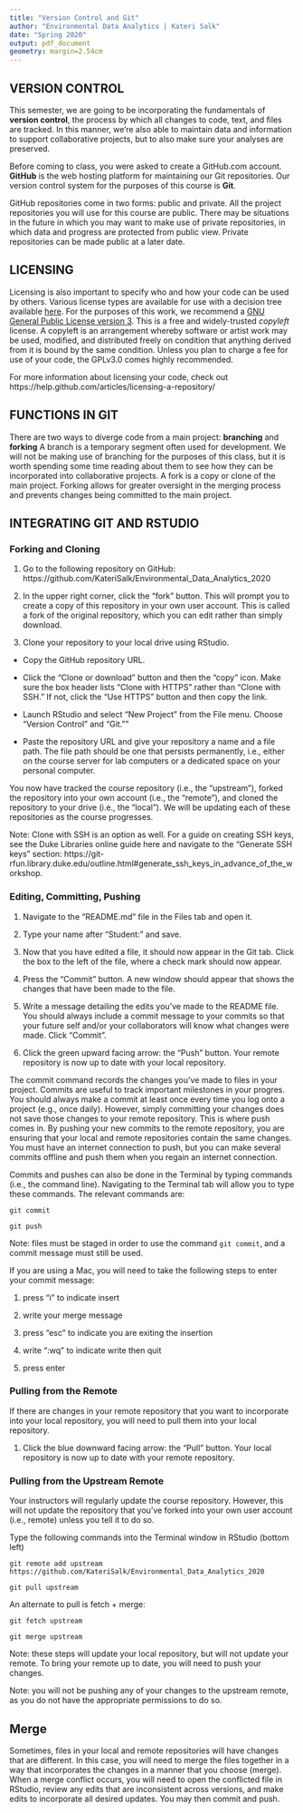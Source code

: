 ```yaml
---
title: "Version Control and Git"
author: "Environmental Data Analytics | Kateri Salk"
date: "Spring 2020"
output: pdf_document
geometry: margin=2.54cm
---
```


## VERSION CONTROL

This semester, we are going to be incorporating the fundamentals of **version control**, the process by which all changes to code, text, and files are tracked. In this manner, we're also able to maintain data and information to support collaborative projects, but to also make sure your analyses are preserved.

Before coming to class, you were asked to create a GitHub.com account. **GitHub** is the web hosting platform for maintaining our Git repositories. Our version control system for the purposes of this course is **Git**. 

GitHub repositories come in two forms: public and private. All the project repositories you will use for this course are public. There may be situations in the future in which you may want to make use of private repositories, in which data and progress are protected from public view. Private repositories can be made public at a later date.

## LICENSING

Licensing is also important to specify who and how your code can be used by others. Various license types are available for use with a decision tree available [here](https://choosealicense.com/). For the purposes of this work, we recommend a [GNU General Public License version 3](https://choosealicense.com/licenses/gpl-3.0/). This is a free and widely-trusted *copyleft* license. A copyleft is an arrangement whereby software or artist work may be used, modified, and distributed freely on condition that anything derived from it is bound by the same condition. Unless you plan to charge a fee for use of your code, the GPLv3.0 comes highly recommended.

For more information about licensing your code, check out https://help.github.com/articles/licensing-a-repository/

## FUNCTIONS IN GIT

There are two ways to diverge code from a main project: **branching** and **forking**
A branch is a temporary segment often used for development. We will not be making use of branching for the purposes of this class, but it is worth spending some time reading about them to see how they can be incorporated into collaborative projects. 
A fork is a copy or clone of the main project. Forking allows for greater oversight in the merging process and prevents changes being committed to the main project.  

## INTEGRATING GIT AND RSTUDIO

### Forking and Cloning 

1. Go to the following repository on GitHub: https://github.com/KateriSalk/Environmental_Data_Analytics_2020

2. In the upper right corner, click the "fork" button. This will prompt you to create a copy of this repository in your own user account. This is called a fork of the original repository, which you can edit rather than simply download. 

3. Clone your repository to your local drive using RStudio. 

* Copy the GitHub repository URL. 

* Click the "Clone or download" button and then the "copy" icon. Make sure the box header lists "Clone with HTTPS" rather than "Clone with SSH." If not, click the "Use HTTPS" button and then copy the link.

* Launch RStudio and select "New Project" from the File menu. Choose "Version Control" and "Git.""

* Paste the repository URL and give your repository a name and a file path. The file path should be one that persists permanently, i.e., either on the course server for lab computers or a dedicated space on your personal computer.

You now have tracked the course repository (i.e., the "upstream"), forked the repository into your own account (i.e., the "remote"), and cloned the repository to your drive (i.e., the "local"). We will be updating each of these repositories as the course progresses.

Note: Clone with SSH is an option as well. For a guide on creating SSH keys, see the Duke Libraries online guide here and navigate to the "Generate SSH keys" section:  https://git-rfun.library.duke.edu/outline.html#generate_ssh_keys_in_advance_of_the_workshop. 

### Editing, Committing, Pushing

1. Navigate to the "README.md" file in the Files tab and open it. 

2. Type your name after "Student:" and save.

3. Now that you have edited a file, it should now appear in the Git tab. Click the box to the left of the file, where a check mark should now appear.

4. Press the "Commit" button. A new window should appear that shows the changes that have been made to the file. 

5. Write a message detailing the edits you've made to the README file. You should always include a commit message to your commits so that your future self and/or your collaborators will know what changes were made. Click "Commit".

6. Click the green upward facing arrow: the "Push" button. Your remote repository is now up to date with your local repository. 

The commit command records the changes you've made to files in your project. Commits are useful to track important milestones in your progres. You should always make a commit at least once every time you log onto a project (e.g., once daily). However, simply committing your changes does not save those changes to your remote repository. This is where push comes in. By pushing your new commits to the remote repository, you are ensuring that your local and remote repositories contain the same changes. You must have an internet connection to push, but you can make several commits offline and push them when you regain an internet connection.

Commits and pushes can also be done in the Terminal by typing commands (i.e., the command line). Navigating to the Terminal tab will allow you to type these commands. The relevant commands are: 

`git commit`

`git push`

Note: files must be staged in order to use the command `git commit`, and a commit message must still be used.

If you are using a Mac, you will need to take the following steps to enter your commit message: 

1. press "i" to indicate insert

2. write your merge message

3. press "esc" to indicate you are exiting the insertion

4. write ":wq" to indicate write then quit

5. press enter

### Pulling from the Remote

If there are changes in your remote repository that you want to incorporate into your local repository, you will need to pull them into your local repository. 

1. Click the blue downward facing arrow: the "Pull" button. Your local repository is now up to date with your remote repository. 

### Pulling from the Upstream Remote

Your instructors will regularly update the course repository. However, this will not update the repository that you've forked into your own user account (i.e., remote) unless you tell it to do so. 

Type the following commands into the Terminal window in RStudio (bottom left)

`git remote add upstream https://github.com/KateriSalk/Environmental_Data_Analytics_2020`

`git pull upstream`

An alternate to pull is fetch + merge: 

`git fetch upstream`

`git merge upstream`

Note: these steps will update your local repository, but will not update your remote. To bring your remote up to date, you will need to push your changes. 

Note: you will not be pushing any of your changes to the upstream remote, as you do not have the appropriate permissions to do so.

## Merge

Sometimes, files in your local and remote repositories will have changes that are different. In this case, you will need to merge the files together in a way that incorporates the changes in a manner that you choose (merge). When a merge conflict occurs, you will need to open the conflicted file in RStudio, review any edits that are inconsistent across versions, and make edits to incorporate all desired updates. You may then commit and push. 



